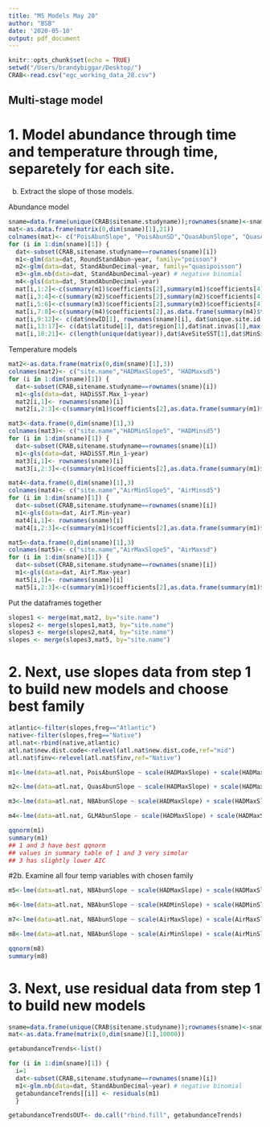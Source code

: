 ```yaml
---
title: "MS Models May 20"
author: "BSB"
date: '2020-05-10'
output: pdf_document
---
```


```r
knitr::opts_chunk$set(echo = TRUE)
setwd("/Users/brandybiggar/Desktop/")
CRAB<-read.csv("egc_working_data_28.csv")
```

## Multi-stage model

# 1. Model abundance through time and temperature through time, separetely for each site. 
  b. Extract the slope of those models. 

Abundance model

```r
sname=data.frame(unique(CRAB$sitename.studyname));rownames(sname)<-sname[,1]
mat<-as.data.frame(matrix(0,dim(sname)[1],21))
colnames(mat)<- c("PoisAbunSlope", "PoisAbunSD","QuasAbunSlope", "QuasAbunSD", "NBAbunSlope", "NBAbunSD", "GLMAbunSlope", "GLMAbunSD", "studyID","site.name","siteId","long", "lat", "reg","natInv","MaxYr", "MinYr", "dur", "AveSiteSST", "MinSiteSST", "MaxSiteSST")
for (i in 1:dim(sname)[1]) {
  dat<-subset(CRAB,sitename.studyname==rownames(sname)[i])
  m1<-glm(data=dat, RoundStandAbun~year, family="poisson") 
  m2<-glm(data=dat, StandAbunDecimal~year, family="quasipoisson") 
  m3<-glm.nb(data=dat, StandAbunDecimal~year) # negative binomial
  m4<-gls(data=dat, StandAbunDecimal~year) 
  mat[i,1:2]<-c(summary(m1)$coefficients[2],summary(m1)$coefficients[4])
  mat[i,3:4]<-c(summary(m2)$coefficients[2],summary(m2)$coefficients[4])
  mat[i,5:6]<-c(summary(m3)$coefficients[2],summary(m3)$coefficients[4])
  mat[i,7:8]<-c(summary(m4)$coefficients[2],as.data.frame(summary(m4)$tTable)[2,2])
  mat[i,9:12]<- c(dat$newID[1], rownames(sname)[i], dat$unique.site.id[1],dat$longitude[1])
  mat[i,13:17]<- c(dat$latitude[1], dat$region[1],dat$nat.invas[1],max(dat$year),min(dat$year))
  mat[i,18:21]<- c(length(unique(dat$year)),dat$AveSiteSST[1],dat$MinSiteSST[1],dat$MaxSiteSST[1]) }

```

Temperature models 

```r
mat2<-as.data.frame(matrix(0,dim(sname)[1],3))
colnames(mat2)<- c("site.name","HADMaxSlope5", "HADMaxsd5") 
for (i in 1:dim(sname)[1]) {
  dat<-subset(CRAB,sitename.studyname==rownames(sname)[i])
  m1<-gls(data=dat, HADiSST.Max_1~year)
  mat2[i,1]<- rownames(sname)[i]
  mat2[i,2:3]<-c(summary(m1)$coefficients[2],as.data.frame(summary(m1)$tTable)[2,2])}

mat3<-data.frame(0,dim(sname)[1],3)
colnames(mat3)<- c("site.name","HADMinSlope5", "HADMinsd5") 
for (i in 1:dim(sname)[1]) {
  dat<-subset(CRAB,sitename.studyname==rownames(sname)[i])
  m1<-gls(data=dat, HADiSST.Min_1~year)
  mat3[i,1]<- rownames(sname)[i]  
  mat3[i,2:3]<-c(summary(m1)$coefficients[2],as.data.frame(summary(m1)$tTable)[2,2])}

mat4<-data.frame(0,dim(sname)[1],3)
colnames(mat4)<- c("site.name","AirMinSlope5", "AirMinsd5") 
for (i in 1:dim(sname)[1]) {
  dat<-subset(CRAB,sitename.studyname==rownames(sname)[i])
  m1<-gls(data=dat, AirT.Min~year)
  mat4[i,1]<- rownames(sname)[i]
  mat4[i,2:3]<-c(summary(m1)$coefficients[2],as.data.frame(summary(m1)$tTable)[2,2])}

mat5<-data.frame(0,dim(sname)[1],3)
colnames(mat5)<- c("site.name","AirMaxSlope5", "AirMaxsd") 
for (i in 1:dim(sname)[1]) {
  dat<-subset(CRAB,sitename.studyname==rownames(sname)[i])
  m1<-gls(data=dat, AirT.Max~year)
  mat5[i,1]<- rownames(sname)[i]
  mat5[i,2:3]<-c(summary(m1)$coefficients[2],as.data.frame(summary(m1)$tTable)[2,2])}

```

Put the dataframes together

```r
slopes1 <- merge(mat,mat2, by="site.name")
slopes2 <- merge(slopes1,mat3, by="site.name")
slopes3 <- merge(slopes2,mat4, by="site.name")
slopes <- merge(slopes3,mat5, by="site.name")

```

# 2. Next, use slopes data from step 1 to build new models and choose best family 


```r
atlantic<-filter(slopes,freg=="Atlantic")
native<-filter(slopes,freg=="Native")
atl.nat<-rbind(native,atlantic)
atl.nat$new.dist.code<-relevel(atl.nat$new.dist.code,ref="mid")
atl.nat$finv<-relevel(atl.nat$finv,ref="Native")

m1<-lme(data=atl.nat, PoisAbunSlope ~ scale(HADMaxSlope) + scale(HADMaxSlope):finv + scale(HADMaxSlope):new.dist.code, random=~1|fstudy, weights= varFixed(~PoisAbunSD))

m2<-lme(data=atl.nat, QuasAbunSlope ~ scale(HADMaxSlope) + scale(HADMaxSlope):finv + scale(HADMaxSlope):new.dist.code, random=~1|fstudy, weights= varFixed(~QuasAbunSD))

m3<-lme(data=atl.nat, NBAbunSlope ~ scale(HADMaxSlope) + scale(HADMaxSlope):finv + scale(HADMaxSlope):new.dist.code, random=~1|fstudy, weights= varFixed(~NBAbunSD))

m4<-lme(data=atl.nat, GLMAbunSlope ~ scale(HADMaxSlope) + scale(HADMaxSlope):finv + scale(HADMaxSlope):new.dist.code, random=~1|fstudy, weights= varFixed(~GLMAbunSD))

qqnorm(m1)
summary(m1)
## 1 and 3 have best qqnorm
## values in summary table of 1 and 3 very simolar
## 3 has slightly lower AIC

```

#2b. Examine all four temp variables with chosen family 

```r
m5<-lme(data=atl.nat, NBAbunSlope ~ scale(HADMaxSlope) + scale(HADMaxSlope):finv + scale(HADMaxSlope):new.dist.code, random=~1|fstudy, weights= varFixed(~NBAbunSD))

m6<-lme(data=atl.nat, NBAbunSlope ~ scale(HADMinSlope) + scale(HADMinSlope):finv + scale(HADMinSlope):new.dist.code, random=~1|fstudy, weights= varFixed(~NBAbunSD))

m7<-lme(data=atl.nat, NBAbunSlope ~ scale(AirMaxSlope) + scale(AirMaxSlope):finv + scale(AirMaxSlope):new.dist.code, random=~1|fstudy, weights= varFixed(~NBAbunSD))

m8<-lme(data=atl.nat, NBAbunSlope ~ scale(AirMinSlope) + scale(AirMinSlope):finv + scale(AirMinSlope):new.dist.code, random=~1|fstudy, weights= varFixed(~NBAbunSD))

qqnorm(m8)
summary(m8)
```


# 3. Next, use residual data from step 1 to build new models

```r
sname=data.frame(unique(CRAB$sitename.studyname));rownames(sname)<-sname[,1]
mat<-as.data.frame(matrix(0,dim(sname)[1],10000))

getabundanceTrends<-list()

for (i in 1:dim(sname)[1]) {
  i=1
  dat<-subset(CRAB,sitename.studyname==rownames(sname)[i])
  m1<-glm.nb(data=dat, StandAbunDecimal~year) # negative binomial
  getabundanceTrends[[i]] <- residuals(m1)
  }

getabundanceTrendsOUT<- do.call("rbind.fill", getabundanceTrends)
```


